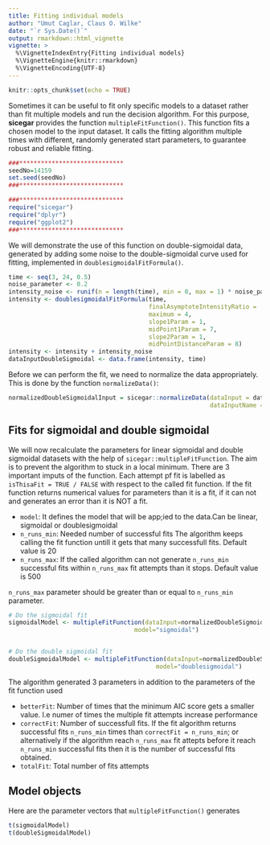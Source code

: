 ```yaml
---
title: Fitting individual models
author: "Umut Caglar, Claus O. Wilke"
date: "`r Sys.Date()`"
output: rmarkdown::html_vignette
vignette: >
  %\VignetteIndexEntry{Fitting individual models}
  %\VignetteEngine{knitr::rmarkdown}
  %\VignetteEncoding{UTF-8}
---
```

  
```r
knitr::opts_chunk$set(echo = TRUE)
```

Sometimes it can be useful to fit only specific models to a dataset rather than fit multiple models and run the decision algorithm. For this purpose, **sicegar** provides the function `multipleFitFunction()`. This function fits a chosen model to the input dataset. It calls the fitting algorithm multiple times with different, randomly generated start parameters, to guarantee robust and reliable fitting.  


```r

###*****************************
seedNo=14159
set.seed(seedNo)
###*****************************

###*****************************
require("sicegar")
require("dplyr")
require("ggplot2")
###*****************************
```

We will demonstrate the use of this function on double-sigmoidal data, generated by adding some noise to the double-sigmoidal curve used for fitting, implemented in `doublesigmoidalFitFormula()`.


```r
time <- seq(3, 24, 0.5)
noise_parameter <- 0.2
intensity_noise <- runif(n = length(time), min = 0, max = 1) * noise_parameter
intensity <- doublesigmoidalFitFormula(time,
                                       finalAsymptoteIntensityRatio = .3,
                                       maximum = 4,
                                       slope1Param = 1,
                                       midPoint1Param = 7,
                                       slope2Param = 1,
                                       midPointDistanceParam = 8)
intensity <- intensity + intensity_noise
dataInputDoubleSigmoidal <- data.frame(intensity, time)
```

Before we can perform the fit, we need to normalize the data appropriately. This is done by the function `normalizeData()`:
```r
normalizedDoubleSigmoidalInput = sicegar::normalizeData(dataInput = dataInputDoubleSigmoidal, 
                                                        dataInputName = "doubleSigmoidalSample")
```


## Fits for sigmoidal and double sigmoidal

We will now recalculate the parameters for linear sigmoidal and double sigmoidal datasets with the help of `sicegar::multipleFitFunction`. The aim is to prevent the algorithm to stuck in a local minimum. There are 3 important imputs of the function. Each attempt pf fit is labelled as `isThisaFit = TRUE / FALSE` with respect to the called fit function. If the fit function returns numerical values for parameters than it is a fit, if it can not and generates an error than it is NOT a fit.

* `model`: It defines the model that will be app;ied to the data.Can be linear, sigmoidal or doublesigmoidal
* `n_runs_min`: Needed number of successful fits The algorithm keeps calling the fit function untill it gets that many successfull fits. Default value is 20
* `n_runs_max`: If the called algorithm can not generate `n_runs_min` successful fits within `n_runs_max` fit attempts than it stops. Default value is 500

`n_runs_max` parameter should be greater than or equal to `n_runs_min` parameter.

```r
# Do the sigmoidal fit
sigmoidalModel <- multipleFitFunction(dataInput=normalizedDoubleSigmoidalInput,
                                   model="sigmoidal")


# Do the double sigmoidal fit
doubleSigmoidalModel <- multipleFitFunction(dataInput=normalizedDoubleSigmoidalInput,
                                         model="doublesigmoidal")
```

The algorithm generated 3 parameters in addition to the parameters of the fit function used

* `betterFit`: Number of times that the minimum AIC score gets a smaller value. I.e numer of times the multiple fit attempts increase performance
* `correctFit`: Number of successfull fits. If the fit algorithm returns successful fits `n_runs_min` times than `correctFit = n_runs_min`; or alternatively if the algorithm reach `n_runs_max` fit attepts before it reach `n_runs_min` successful fits then it is the number of successful fits obtained.
* `totalFit`: Total number of fits attempts 


## Model objects

Here are the parameter vectors that `multipleFitFunction()` generates

```r
t(sigmoidalModel)
t(doubleSigmoidalModel)
```
